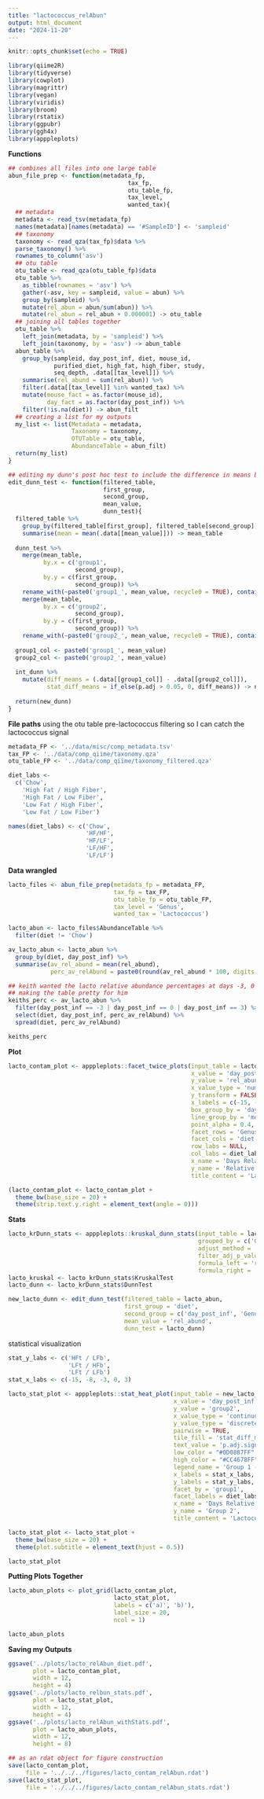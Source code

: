 ```yaml
---
title: "lactococcus_relAbun"
output: html_document
date: "2024-11-20"
---
```


```r
knitr::opts_chunk$set(echo = TRUE)
```

```r
library(qiime2R)
library(tidyverse)
library(cowplot)
library(magrittr)
library(vegan)
library(viridis)
library(broom)
library(rstatix)
library(ggpubr)
library(ggh4x)
library(apppleplots)
```

**Functions**
```r
## combines all files into one large table
abun_file_prep <- function(metadata_fp,
                                  tax_fp,
                                  otu_table_fp,
                                  tax_level,
                                  wanted_tax){
  ## metadata
  metadata <- read_tsv(metadata_fp)
  names(metadata)[names(metadata) == '#SampleID'] <- 'sampleid'
  ## taxonomy
  taxonomy <- read_qza(tax_fp)$data %>% 
  parse_taxonomy() %>% 
  rownames_to_column('asv')
  ## otu table 
  otu_table <- read_qza(otu_table_fp)$data
  otu_table %>% 
    as_tibble(rownames = 'asv') %>% 
    gather(-asv, key = sampleid, value = abun) %>% 
    group_by(sampleid) %>% 
    mutate(rel_abun = abun/sum(abun)) %>% 
    mutate(rel_abun = rel_abun + 0.000001) -> otu_table
  ## joining all tables together 
  otu_table %>% 
    left_join(metadata, by = 'sampleid') %>% 
    left_join(taxonomy, by = 'asv') -> abun_table
  abun_table %>% 
    group_by(sampleid, day_post_inf, diet, mouse_id, 
             purified_diet, high_fat, high_fiber, study,
             seq_depth, .data[[tax_level]]) %>% 
    summarise(rel_abund = sum(rel_abun)) %>% 
    filter(.data[[tax_level]] %in% wanted_tax) %>% 
    mutate(mouse_fact = as.factor(mouse_id),
           day_fact = as.factor(day_post_inf)) %>% 
    filter(!is.na(diet)) -> abun_filt
  ## creating a list for my outputs
  my_list <- list(Metadata = metadata,
                  Taxonomy = taxonomy,
                  OTUTable = otu_table,
                  AbundanceTable = abun_filt)
  return(my_list)
}

## editing my dunn's post hoc test to include the difference in means between groups 
edit_dunn_test <- function(filtered_table,
                           first_group,
                           second_group,
                           mean_value,
                           dunn_test){
  filtered_table %>% 
    group_by(filtered_table[first_group], filtered_table[second_group]) %>% 
    summarise(mean = mean(.data[[mean_value]])) -> mean_table
  
  dunn_test %>% 
    merge(mean_table, 
          by.x = c('group1',
                   second_group),
          by.y = c(first_group,
                   second_group)) %>% 
    rename_with(~paste0('group1_', mean_value, recycle0 = TRUE), contains('mean')) %>% 
    merge(mean_table,
          by.x = c('group2',
                   second_group),
          by.y = c(first_group,
                   second_group)) %>% 
    rename_with(~paste0('group2_', mean_value, recycle0 = TRUE), contains('mean')) -> int_dunn
  
  group1_col <- paste0('group1_', mean_value)
  group2_col <- paste0('group2_', mean_value)
  
  int_dunn %>% 
    mutate(diff_means = (.data[[group1_col]] - .data[[group2_col]]),
           stat_diff_means = if_else(p.adj > 0.05, 0, diff_means)) -> new_dunn
  
  return(new_dunn)
}
```

**File paths**
using the otu table pre-lactococcus filtering so I can catch the lactococcus signal
```r
metadata_FP <- '../data/misc/comp_metadata.tsv'
tax_FP <- '../data/comp_qiime/taxonomy.qza'
otu_table_FP <- '../data/comp_qiime/taxonomy_filtered.qza'

diet_labs <- 
  c('Chow', 
    'High Fat / High Fiber', 
    'High Fat / Low Fiber', 
    'Low Fat / High Fiber', 
    'Low Fat / Low Fiber')

names(diet_labs) <- c('Chow',
                      'HF/HF',
                      'HF/LF',
                      'LF/HF',
                      'LF/LF')
```

**Data wrangled**
```r
lacto_files <- abun_file_prep(metadata_fp = metadata_FP,
                              tax_fp = tax_FP,
                              otu_table_fp = otu_table_FP,
                              tax_level = 'Genus',
                              wanted_tax = 'Lactococcus')

lacto_abun <- lacto_files$AbundanceTable %>% 
  filter(diet != 'Chow')

av_lacto_abun <- lacto_abun %>% 
  group_by(diet, day_post_inf) %>% 
  summarise(av_rel_abund = mean(rel_abund),
            perc_av_relAbund = paste0(round(av_rel_abund * 100, digits = 3), '%'))

## keith wanted the lacto relative abundance percentages at days -3, 0 and 3 so this is me getting them and 
## making the table pretty for him 
keiths_perc <- av_lacto_abun %>% 
  filter(day_post_inf == -3 | day_post_inf == 0 | day_post_inf == 3) %>% 
  select(diet, day_post_inf, perc_av_relAbund) %>% 
  spread(diet, perc_av_relAbund)

keiths_perc
```

**Plot**
```r
lacto_contam_plot <- apppleplots::facet_twice_plots(input_table = lacto_abun,
                                                    x_value = 'day_post_inf',
                                                    y_value = 'rel_abund',
                                                    x_value_type = 'numeric',
                                                    y_transform = FALSE,
                                                    x_labels = c(-15, -8, -3, 0, 3),
                                                    box_group_by = 'day_post_inf',
                                                    line_group_by = 'mouse_id',
                                                    point_alpha = 0.4,
                                                    facet_rows = 'Genus',
                                                    facet_cols = 'diet',
                                                    row_labs = NULL,
                                                    col_labs = diet_labs,
                                                    x_name = 'Days Relative to Infection',
                                                    y_name = 'Relative Abundance',
                                                    title_content = 'Lactococcus Relative Abundance')

(lacto_contam_plot <- lacto_contam_plot +
  theme_bw(base_size = 20) +
  theme(strip.text.y.right = element_text(angle = 0)))
```

**Stats**
```r
lacto_krDunn_stats <- apppleplots::kruskal_dunn_stats(input_table = lacto_abun,
                                                      grouped_by = c('Genus', 'day_post_inf'),
                                                      adjust_method = 'BH',
                                                      filter_adj_p_value = FALSE,
                                                      formula_left = 'rel_abund',
                                                      formula_right = 'diet')
lacto_kruskal <- lacto_krDunn_stats$KruskalTest
lacto_dunn <- lacto_krDunn_stats$DunnTest

new_lacto_dunn <- edit_dunn_test(filtered_table = lacto_abun,
                                 first_group = 'diet',
                                 second_group = c('day_post_inf', 'Genus'),
                                 mean_value = 'rel_abund',
                                 dunn_test = lacto_dunn)
```

statistical visualization
```r
stat_y_labs <- c('HFt / LFb',
                 'LFt / HFb',
                 'LFt / LFb')
stat_x_labs <- c(-15, -8, -3, 0, 3)

lacto_stat_plot <- apppleplots::stat_heat_plot(input_table = new_lacto_dunn,
                                               x_value = 'day_post_inf',
                                               y_value = 'group2',
                                               x_value_type = 'continuous',
                                               y_value_type = 'discrete',
                                               pairwise = TRUE,
                                               tile_fill = 'stat_diff_means',
                                               text_value = 'p.adj.signif',
                                               low_color = "#0D0887FF",
                                               high_color = "#CC4678FF",
                                               legend_name = 'Group 1 -\nGroup2',
                                               x_labels = stat_x_labs,
                                               y_labels = stat_y_labs,
                                               facet_by = 'group1',
                                               facet_labels = diet_labs,
                                               x_name = 'Days Relative to Infection',
                                               y_name = 'Group 2',
                                               title_content = 'Lactococcus Comparisons')

lacto_stat_plot <- lacto_stat_plot +
  theme_bw(base_size = 20) +
  theme(plot.subtitle = element_text(hjust = 0.5))

lacto_stat_plot
```

**Putting Plots Together**
```r
lacto_abun_plots <- plot_grid(lacto_contam_plot,
                              lacto_stat_plot,
                              labels = c('a)', 'b)'),
                              label_size = 20,
                              ncol = 1)

lacto_abun_plots
```


**Saving my Outputs**
```r
ggsave('../plots/lacto_relAbun_diet.pdf',
       plot = lacto_contam_plot,
       width = 12,
       height = 4)
ggsave('../plots/lacto_relbun_stats.pdf',
       plot = lacto_stat_plot,
       width = 12,
       height = 4)
ggsave('../plots/lacto_relAbun_withStats.pdf',
       plot = lacto_abun_plots,
       width = 12,
       height = 8)

## as an rdat object for figure construction
save(lacto_contam_plot,
     file = '../../../figures/lacto_contam_relAbun.rdat')
save(lacto_stat_plot,
     file = '../../../figures/lacto_contam_relAbun_stats.rdat')
```

